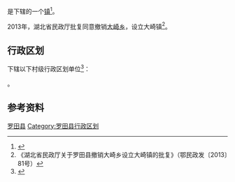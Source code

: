 {{中国乡级行政区|42/11/23/204/000}}

'''{{PAGENAMEBASE}}'''是{{PRC admin/fullname|42/11/23/204/000|3}}下辖的一个[[行政建制镇|镇]]<ref>{{PRC admin/ref sgc|{{PRC admin/parent|42/11/23/204/000}}}}</ref>。

2013年，湖北省民政厅批复同意撤销[[大崎乡|大崎乡]]，设立大崎镇<ref>《湖北省民政厅关于罗田县撤销大崎乡设立大崎镇的批复》（鄂民政发〔2013〕81号）</ref>。

== 行政区划 ==
{{PAGENAMEBASE}}下辖以下村级行政区划单位<ref>{{PRC admin/ref sgc|42/11/23/204/000}}</ref>：

{{PRC admin/children|42/11/23/204/000}}。

== 参考资料 ==
{{reflist}}

{{湖北省黄冈市罗田县行政区划}}
{{湖北行政区划小作品}}
[[Category:黄冈建制镇|罗田县]]
[[Category:罗田县行政区划|Category:罗田县行政区划]]